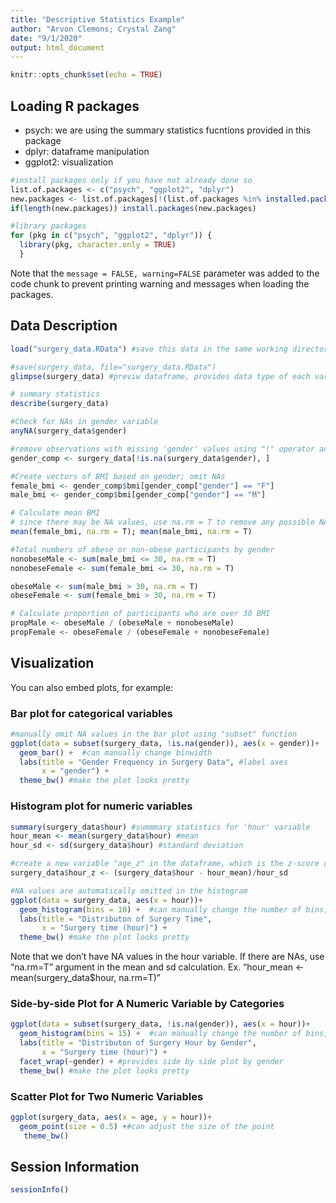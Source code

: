 ```yaml
---
title: "Descriptive Statistics Example"
author: "Arvon Clemons; Crystal Zang"
date: "9/1/2020"
output: html_document
---
```


```r
knitr::opts_chunk$set(echo = TRUE)
```

## Loading R packages
* psych: we are using the summary statistics fucntions provided in this package   
* dplyr: dataframe manipulation   
* ggplot2: visualization    
```r
#install packages only if you have not already done so 
list.of.packages <- c("psych", "ggplot2", "dplyr")
new.packages <- list.of.packages[!(list.of.packages %in% installed.packages()[,"Package"])]
if(length(new.packages)) install.packages(new.packages)

#library packages
for (pkg in c("psych", "ggplot2", "dplyr")) {
  library(pkg, character.only = TRUE)
  }
```
Note that the `message = FALSE, warning=FALSE` parameter was added to the code chunk to prevent printing warning and messages when loading the packages.

## Data Description

```r
load("surgery_data.RData") #save this data in the same working directory of the rmd file, i.e. in the same folder. You can also click on the Rdata to load it into your RStudio.

#save(surgery_data, file="surgery_data.RData")
glimpse(surgery_data) #previw dataframe, provides data type of each variable: numeric (dbl meaning double precision floating point number), character (chr)

# summary statistics
describe(surgery_data)

#Check for NAs in gender variable
anyNA(surgery_data$gender)

#remove observations with missing 'gender' values using "!" operator and is.na() function
gender_comp <- surgery_data[!is.na(surgery_data$gender), ]

#Create vectors of BMI based on gender; omit NAs
female_bmi <- gender_comp$bmi[gender_comp["gender"] == "F"]
male_bmi <- gender_comp$bmi[gender_comp["gender"] == "M"]

# Calculate mean BMI
# since there may be NA values, use na.rm = T to remove any possible NAs when calculating the mean
mean(female_bmi, na.rm = T); mean(male_bmi, na.rm = T)

#Total numbers of obese or non-obese participants by gender
nonobeseMale <- sum(male_bmi <= 30, na.rm = T)
nonobeseFemale <- sum(female_bmi <= 30, na.rm = T)

obeseMale <- sum(male_bmi > 30, na.rm = T)
obeseFemale <- sum(female_bmi > 30, na.rm = T)

# Calculate proportion of participants who are over 30 BMI
propMale <- obeseMale / (obeseMale + nonobeseMale)
propFemale <- obeseFemale / (obeseFemale + nonobeseFemale)
```

## Visualization

You can also embed plots, for example:

### Bar plot for categorical variables
```r
#manually omit NA values in the bar plot using "subset" function
ggplot(data = subset(surgery_data, !is.na(gender)), aes(x = gender))+
  geom_bar() +  #can manually change binwidth
  labs(title = "Gender Frequency in Surgery Data", #label axes
       x = "gender") +
  theme_bw() #make the plot looks pretty

```

### Histogram plot for numeric variables

```r
summary(surgery_data$hour) #summmary statistics for 'hour' variable
hour_mean <- mean(surgery_data$hour) #mean 
hour_sd <- sd(surgery_data$hour) #standard deviation

#create a new variable "age_z" in the dataframe, which is the z-score of the age variable
surgery_data$hour_z <- (surgery_data$hour - hour_mean)/hour_sd

#NA values are automatically omitted in the histogram
ggplot(data = surgery_data, aes(x = hour))+
  geom_histogram(bins = 10) +  #can manually change the number of bins, now we have 10 bins
  labs(title = "Distributon of Surgery Time",
       x = "Surgery time (hour)") +
  theme_bw() #make the plot looks pretty
```

Note that we don't have NA values in the hour variable. If there are NAs, use "na.rm=T" argument in the mean and sd calculation.
Ex. "hour_mean <- mean(surgery_data$hour, na.rm=T)"



### Side-by-side Plot for A Numeric Variable by Categories
```r
ggplot(data = subset(surgery_data, !is.na(gender)), aes(x = hour))+  
  geom_histogram(bins = 15) +  #can manually change the number of bins, now we have 15 bins
  labs(title = "Distributon of Surgery Hour by Gender",
       x = "Surgery time (hour)") +
  facet_wrap(~gender) + #provides side by side plot by gender
  theme_bw() #make the plot looks pretty
```

### Scatter Plot for Two Numeric Variables 
```r
ggplot(surgery_data, aes(x = age, y = hour))+ 
  geom_point(size = 0.5) +#can adjust the size of the point
   theme_bw() 
```

## Session Information
```r
sessionInfo()
```

